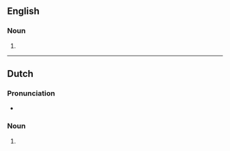 ==English==

===Noun===
{{head|en|noun plural form}}

# {{plural of|trommel|lang=en}}

----

==Dutch==

===Pronunciation===
* {{audio|Nl-trommels.ogg|Audio|lang=nl}}

===Noun===
{{head|nl|noun plural form}}

# {{nl-noun form of|pl|trommel}}